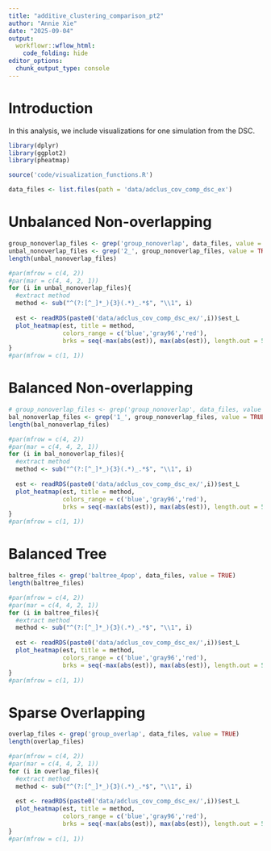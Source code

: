 ```yaml
---
title: "additive_clustering_comparison_pt2"
author: "Annie Xie"
date: "2025-09-04"
output: 
  workflowr::wflow_html:
    code_folding: hide
editor_options:
  chunk_output_type: console
---
```


# Introduction
In this analysis, we include visualizations for one simulation from the DSC.

```r
library(dplyr)
library(ggplot2)
library(pheatmap)
```

```r
source('code/visualization_functions.R')
```

```r
data_files <- list.files(path = 'data/adclus_cov_comp_dsc_ex')
```

# Unbalanced Non-overlapping

```r
group_nonoverlap_files <- grep('group_nonoverlap', data_files, value = TRUE)
unbal_nonoverlap_files <- grep('2_', group_nonoverlap_files, value = TRUE)
length(unbal_nonoverlap_files)
```

```r
#par(mfrow = c(4, 2))
#par(mar = c(4, 4, 2, 1)) 
for (i in unbal_nonoverlap_files){
  #extract method
  method <- sub("^(?:[^_]*_){3}(.*)_.*$", "\\1", i)
  
  est <- readRDS(paste0('data/adclus_cov_comp_dsc_ex/',i))$est_L
  plot_heatmap(est, title = method, 
               colors_range = c('blue','gray96','red'),
               brks = seq(-max(abs(est)), max(abs(est)), length.out = 50))
}
#par(mfrow = c(1, 1))
```

# Balanced Non-overlapping

```r
# group_nonoverlap_files <- grep('group_nonoverlap', data_files, value = TRUE)
bal_nonoverlap_files <- grep('1_', group_nonoverlap_files, value = TRUE)
length(bal_nonoverlap_files)
```

```r
#par(mfrow = c(4, 2))
#par(mar = c(4, 4, 2, 1)) 
for (i in bal_nonoverlap_files){
  #extract method
  method <- sub("^(?:[^_]*_){3}(.*)_.*$", "\\1", i)
  
  est <- readRDS(paste0('data/adclus_cov_comp_dsc_ex/',i))$est_L
  plot_heatmap(est, title = method, 
               colors_range = c('blue','gray96','red'),
               brks = seq(-max(abs(est)), max(abs(est)), length.out = 50))
}
#par(mfrow = c(1, 1))
```

# Balanced Tree

```r
baltree_files <- grep('baltree_4pop', data_files, value = TRUE)
length(baltree_files)
```

```r
#par(mfrow = c(4, 2))
#par(mar = c(4, 4, 2, 1)) 
for (i in baltree_files){
  #extract method
  method <- sub("^(?:[^_]*_){3}(.*)_.*$", "\\1", i)
  
  est <- readRDS(paste0('data/adclus_cov_comp_dsc_ex/',i))$est_L
  plot_heatmap(est, title = method, 
               colors_range = c('blue','gray96','red'),
               brks = seq(-max(abs(est)), max(abs(est)), length.out = 50))
}
#par(mfrow = c(1, 1))
```

# Sparse Overlapping

```r
overlap_files <- grep('group_overlap', data_files, value = TRUE)
length(overlap_files)
```

```r
#par(mfrow = c(4, 2))
#par(mar = c(4, 4, 2, 1)) 
for (i in overlap_files){
  #extract method
  method <- sub("^(?:[^_]*_){3}(.*)_.*$", "\\1", i)
  
  est <- readRDS(paste0('data/adclus_cov_comp_dsc_ex/',i))$est_L
  plot_heatmap(est, title = method, 
               colors_range = c('blue','gray96','red'),
               brks = seq(-max(abs(est)), max(abs(est)), length.out = 50))
}
#par(mfrow = c(1, 1))
```
